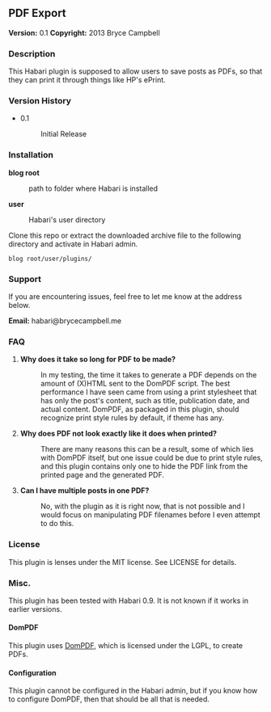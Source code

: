 ==PDF Export==

'''Version:''' 0.1
'''Copyright:''' 2013 Bryce Campbell

===Description===

This Habari plugin is supposed to allow users to save posts as PDFs, so that they can print it through things like HP's ePrint.

===Version History===

<ul>
<li>
<dl>
<dt style=font-weight:bold">0.1</dt><dd>Initial Release</dd>
</dl>
</li>
</ul>

===Installation===

<dl>
<dt style="font-weight:bold">blog root</dt><dd>path to folder where Habari is installed</dd>
<dt style="font-weight:bold">user</dt><dd>Habari's user directory</dd>
</dl>

Clone this repo or extract the downloaded archive file to the following directory and activate in Habari admin.

<pre>blog root/user/plugins/</pre>
===Support===

If you are encountering issues, feel free to let me know at the address below.

'''Email:''' habari@brycecampbell.me

===FAQ===

<ol>
<li>
<dl>
<dt style="font-weight:bold">Why does it take so long for PDF to be made?</dt><dd>In my testing, the time it takes to generate a PDF depends on the amount of (X)HTML sent to the DomPDF script. The best performance I have seen came from using a print stylesheet that has only the post's content, such as title, publication date, and actual content. DomPDF, as packaged in this plugin, should recognize print style rules by default, if theme has any.</dd>
</dl>
</li>
<li>
<dl>
<dt style="font-weight:bold">Why does PDF not look exactly like it does when printed?</dt><dd>There are many reasons this can be a result, some of which lies with DomPDF itself, but one issue could be due to print style rules, and this plugin contains only one to hide the PDF link from the printed page and the generated PDF.</dd>
</dl>
</li>
<li>
<dl>
<dt style="font-weight:bold">Can I have multiple posts in one PDF?</dt><dd>No, with the plugin as it is right now, that is not possible and I would focus on manipulating PDF filenames before I even attempt to do this.</dd>
</dl>
</li>
</ol>

===License===

This plugin is lenses under the MIT license. See LICENSE for details.

===Misc.===

This plugin has been tested with Habari 0.9. It is not known if it works in earlier versions.

====DomPDF====

This plugin uses [https://github.com/dompdf/dompdf DomPDF], which is licensed under the LGPL, to create PDFs.

====Configuration====

This plugin cannot be configured in the Habari admin, but if you know how to configure DomPDF, then that should be all that is needed.

